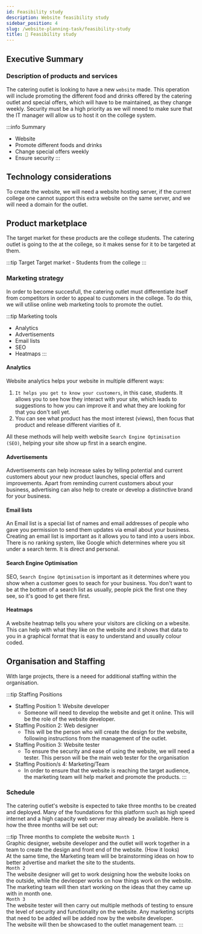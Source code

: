 ```yaml
---
id: Feasibility study
description: Website feasibility study
sidebar_position: 4
slug: /website-planning-task/feasibility-study
title: 📝 Feasibility study
---
```



## Executive Summary

### Description of products and services
The catering outlet is looking to have a new `website` made. This operation will include promoting the different food and drinks offered by the catering outlet and special offers, which will have to be maintained, as they change weekly. Security must be a high priority as we will nneed to make sure that the IT manager will allow us to host it on the college system. 

:::info Summary
- Website <br />
- Promote different foods and drinks <br />
- Change special offers weekly <br />
- Ensure security
:::

## Technology considerations

To create the website, we will need a website hosting server, if the current college one cannot support this extra website on the same server, and we will need a domain for the outlet. 

## Product marketplace

The target market for these products are the college students. The catering outlet is going to the at the college, so it makes sense for it to be targeted at them. 

:::tip Target
Target market - Students from the college
:::

### Marketing strategy
In order to become succesfull, the catering outlet must differentiate itself from competitors in order to appeal to customers in the college. To do this, we will utilise online web marketing tools to promote the outlet. 

:::tip Marketing tools
- Analytics 
- Advertisements 
- Email lists 
- SEO 
- Heatmaps 
:::

#### Analytics
Website analytics helps your website in multiple different ways: <br />
1. `It helps you get to know your customers`, in this case, students. It allows you to see how they interact with your site, which leads to suggestions to how you can improve it and what they are looking for that you don't sell yet. <br />
2. You can see what product has the most interest (views), then focus that product and release different viarities of it. <br />

All these methods will help weith website `Search Engine Optimisation (SEO)`, helping your site show up first in a search engine. 

#### Advertisements
Advertisements can help increase sales by telling potential and current customers about your new product launches, special offers and improvements. Apart from reminding current customers about your business, advertising can also help to create or develop a distinctive brand for your business.

#### Email lists
An Email list is a special list of names and email addresses of people who gave you permission to send them updates via email about your business. <br />
Creating an email list is important as it allows you to tand into a users inbox. There is no ranking system, like Google which determines where you sit under a search term. It is direct and personal. <br />

#### Search Engine Optimisation
SEO, `Search Engine Optimisation` is important as it determines where you show when a customer goes to seach for your business. You don't want to be at the bottom of a search list as usually, people pick the first one they see, so it's good to get there first.

#### Heatmaps
A website heatmap tells you where your visitors are clicking on a wbesite. This can help with what they like on the website and it shows that data to you in a graphical format that is easy to understand and usually colour coded. 

## Organisation and Staffing
With large projects, there is a neeed for additional staffing within the organisation. <br />

:::tip Staffing Positions
- Staffing Position 1: Website developer
  - Someone will need to develop the website and get it online. This will be the role of the website developer. 
- Staffing Position 2: Web designer
  -  This will be the person who will create the design for the website, following instructions from the management of the outlet. 
- Staffing Position 3: Website tester
  - To ensure the security and ease of using the website, we will need a tester. This person will be the main web tester for the organisation
- Staffing Position/s 4: Marketing/Team
  - In order to ensure that the website is reaching the target audience, the marketing team will help market and promote the products. 
:::

### Schedule

The catering outlet's website is expected to take three months to be created and deployed. Many of the foundations for this platform such as high speed internet and a high capacity web server may already be available. Here is how the three months will be set out: <br />

:::tip Three months to complete the website
`Month 1` <br /> 
Graphic designer, website developer and the outlet will work together in a team to create the design and front end of the website. (How it looks) <br />
At the same time, the Marketing team will be brainstorming ideas on how to better advertise and market the site to the students. <br />
`Month 2` <br />
The website designer will get to work designing how the website looks on the outside, while the devleoper works on how things work on the website. <br />
The marketing team will then start working on the ideas that they came up with in month one. <br />
`Month 3` <br />
The website tester will then carry out multiple methods of testing to ensure the level of security and functionality on the website. Any marketing scripts that need to be added will be added now by the website developer. <br />
The website will then be showcased to the outlet management team. 
:::
